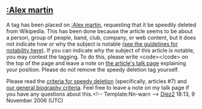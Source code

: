 <article id="7857146" title=User talk:Vector623>
	<talkpage id="7857146" title="User talk:Vector623">
==[[:Alex martin]]==

A tag has been placed on [[:Alex martin]], requesting that it be speedily deleted from Wikipedia. This has been done because the article seems to be about a person, group of people, band, club, company, or web content, but it does not indicate how or why the subject is notable [[Wikipedia:Notability|(see the guidelines for notability here)]]. If you can indicate why the subject of this article is notable, you may contest the tagging. To do this, please write &lt;code&gt;{{tl|hangon}}&lt;/code&gt; on the top of the page and leave a note on [[Talk:Alex martin|the article's talk page]] explaining your position. Please do not remove the speedy deletion tag yourself.

Please read the [[WP:CSD|criteria for speedy deletion]] (specifically, articles #7) and [[Wikipedia:Notability (people)|our general biography criteria]]. Feel free to leave a note on my talk page if you have any questions about this.&lt;!-- Template:Nn-warn --&gt;  [[User:Diez2|Diez2]] 18:13, 9 November 2006 (UTC)
	</talkpage>
</article>